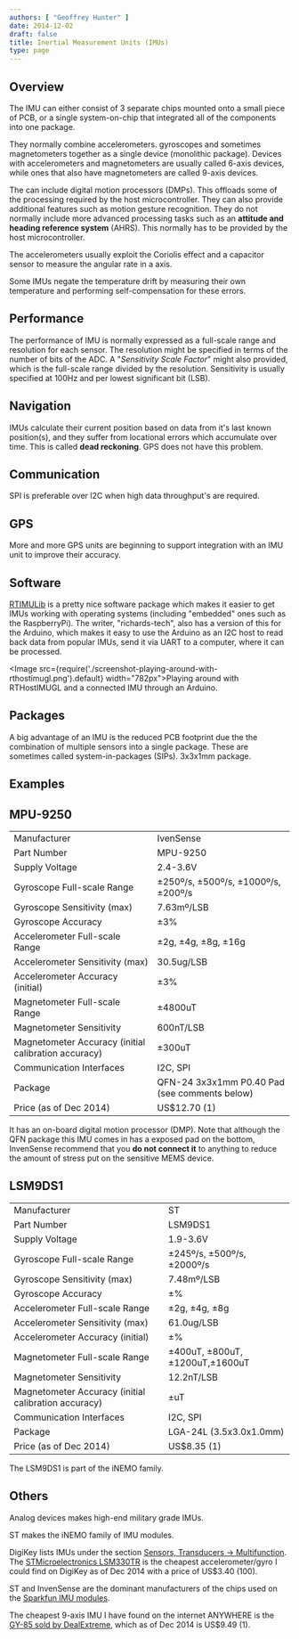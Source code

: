 ```yaml
---
authors: [ "Geoffrey Hunter" ]
date: 2014-12-02
draft: false
title: Inertial Measurement Units (IMUs)
type: page
---
```


## Overview

The IMU can either consist of 3 separate chips mounted onto a small piece of PCB, or a single system-on-chip that integrated all of the components into one package.

They normally combine accelerometers. gyroscopes and sometimes magnetometers together as a single device (monolithic package). Devices with accelerometers and magnetometers are usually called 6-axis devices, while ones that also have magnetometers are called 9-axis devices.

The can include digital motion processors (DMPs). This offloads some of the processing required by the host microcontroller. They can also provide additional features such as motion gesture recognition. They do not normally include more advanced processing tasks such as an **attitude and heading reference system** (AHRS). This normally has to be provided by the host microcontroller.

The accelerometers usually exploit the Coriolis effect and a capacitor sensor to measure the angular rate in a axis.

Some IMUs negate the temperature drift by measuring their own temperature and performing self-compensation for these errors.

## Performance

The performance of IMU is normally expressed as a full-scale range and resolution for each sensor. The resolution might be specified in terms of the number of bits of the ADC. A "_Sensitivity Scale Factor_" might also provided, which is the full-scale range divided by the resolution. Sensitivity is usually specified at 100Hz and per lowest significant bit (LSB).

## Navigation

IMUs calculate their current position based on data from it's last known position(s), and they suffer from locational errors which accumulate over time. This is called **dead reckoning**. GPS does not have this problem.

## Communication

SPI is preferable over I2C when high data throughput's are required.

## GPS

More and more GPS units are beginning to support integration with an IMU unit to improve their accuracy.

## Software

[RTIMULib](https://github.com/RTIMULib/RTIMULib) is a pretty nice software package which makes it easier to get IMUs working with operating systems (including "embedded" ones such as the RaspberryPi). The writer, "richards-tech", also has a version of this for the Arduino, which makes it easy to use the Arduino as an I2C host to read back data from popular IMUs, send it via UART to a computer, where it can be processed.

<Image src={require('./screenshot-playing-around-with-rthostimugl.png').default} width="782px">Playing around with RTHostIMUGL and a connected IMU through an Arduino.</Image>

## Packages

A big advantage of an IMU is the reduced PCB footprint due the the combination of multiple sensors into a single package. These are sometimes called system-in-packages (SIPs). 3x3x1mm package.

## Examples

## MPU-9250

<table>
<tbody >
<tr >
<td >Manufacturer</td>
<td >IvenSense</td>
</tr>
<tr >
<td >Part Number</td>
<td >MPU-9250</td>
</tr>
<tr >
<td >Supply Voltage</td>
<td >2.4-3.6V</td>
</tr>
<tr >
<td >Gyroscope Full-scale Range</td>

<td >±250º/s, ±500º/s, ±1000º/s, ±200º/s</td>
</tr>
<tr >

<td >Gyroscope Sensitivity (max)</td>

<td >7.63mº/LSB</td>
</tr>
<tr >

<td >Gyroscope Accuracy</td>

<td >±3%</td>
</tr>
<tr >

<td >Accelerometer Full-scale Range</td>

<td >±2g, ±4g, ±8g, ±16g</td>
</tr>
<tr >

<td >Accelerometer Sensitivity (max)</td>

<td >30.5ug/LSB</td>
</tr>
<tr >

<td >Accelerometer Accuracy (initial)</td>

<td >±3%</td>
</tr>
<tr >

<td >Magnetometer Full-scale Range</td>

<td >±4800uT</td>
</tr>
<tr >

<td >Magnetometer Sensitivity</td>

<td >600nT/LSB</td>
</tr>
<tr >

<td >Magnetometer Accuracy (initial calibration accuracy)</td>

<td >±300uT</td>
</tr>
<tr >

<td >Communication Interfaces</td>

<td >I2C, SPI</td>
</tr>
<tr >

<td >Package</td>

<td >QFN-24 3x3x1mm P0.40 Pad (see comments below)</td>
</tr>
<tr >

<td >Price (as of Dec 2014)</td>

<td >US$12.70 (1)</td>
</tr>
</tbody>
</table>

It has an on-board digital motion processor (DMP). Note that although the QFN package this IMU comes in has a exposed pad on the bottom, InvenSense recommend that you **do not connect it** to anything to reduce the amount of stress put on the sensitive MEMS device.

## LSM9DS1

<table>
<tbody >
<tr >
<td >Manufacturer</td>
<td >ST</td>
</tr>
<tr >
<td >Part Number</td>
<td >LSM9DS1</td>
</tr>
<tr >
<td >Supply Voltage</td>
<td >1.9-3.6V</td>
</tr>
<tr >
<td >Gyroscope Full-scale Range</td>
<td >±245º/s, ±500º/s, ±2000º/s</td>
</tr>
<tr >
<td >Gyroscope Sensitivity (max)</td>
<td >7.48mº/LSB</td>
</tr>
<tr >
<td >Gyroscope Accuracy</td>
<td >±%</td>
</tr>
<tr >
<td >Accelerometer Full-scale Range</td>
<td >±2g, ±4g, ±8g</td>
</tr>
<tr >
<td >Accelerometer Sensitivity (max)</td>
<td >61.0ug/LSB</td>
</tr>
<tr >
<td >Accelerometer Accuracy (initial)</td>
<td >±%</td>
</tr>
<tr >
<td >Magnetometer Full-scale Range</td>
<td >±400uT, ±800uT, ±1200uT,±1600uT</td>
</tr>
<tr >
<td >Magnetometer Sensitivity</td>
<td >12.2nT/LSB</td>
</tr>
<tr >
<td >Magnetometer Accuracy (initial calibration accuracy)</td>
<td >±uT</td>
</tr>
<tr >
<td >Communication Interfaces</td>
<td >I2C, SPI</td>
</tr>
<tr >
<td >Package</td>
<td >LGA-24L (3.5x3.0x1.0mm)</td>
</tr>
<tr >
<td >Price (as of Dec 2014)</td>
<td >US$8.35 (1)</td>
</tr>
</tbody>
</table>

The LSM9DS1 is part of the iNEMO family.

## Others

Analog devices makes high-end military grade IMUs.

ST makes the iNEMO family of IMU modules.

DigiKey lists IMUs under the section [Sensors, Transducers -> Multifunction](http://www.digikey.com/product-search/en/sensors-transducers/multifunction/). The [STMicroelectronics LSM330TR](http://www.digikey.com/product-detail/en/LSM330TR/497-14381-1-ND/) is the cheapest accelerometer/gyro I could find on DigiKey as of Dec 2014 with a price of US$3.40 (100).

ST and InvenSense are the dominant manufacturers of the chips used on the [Sparkfun IMU modules](https://www.sparkfun.com/categories/160).

The cheapest 9-axis IMU I have found on the internet ANYWHERE is the [GY-85 sold by DealExtreme](http://www.dx.com/p/gy-85-6dof-9dof-imu-sensor-module-for-arduino-148436), which as of Dec 2014 is US$9.49 (1).
